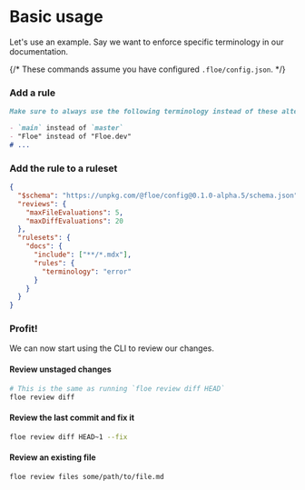 
# Basic usage
Let's use an example. Say we want to enforce specific terminology in our
documentation.

{/* <Callout emoji="💡">These commands assume you have configured `.floe/config.json`.</Callout> */}
<Steps>
### Add a rule
```markdown copy filename=".floe/rules/terminology.md"
Make sure to always use the following terminology instead of these alternatives:

- `main` instead of `master`
- "Floe" instead of "Floe.dev"
# ...
```

### Add the rule to a ruleset
```json copy filename=".floe/config.json"
{
  "$schema": "https://unpkg.com/@floe/config@0.1.0-alpha.5/schema.json",
  "reviews": {
    "maxFileEvaluations": 5,
    "maxDiffEvaluations": 20
  },
  "rulesets": {
    "docs": {
      "include": ["**/*.mdx"],
      "rules": {
        "terminology": "error"
      }
    }
  }
}
```
### Profit!
We can now start using the CLI to review our changes.

#### Review unstaged changes
```bash copy
# This is the same as running `floe review diff HEAD`
floe review diff
```

#### Review the last commit and fix it
```bash copy
floe review diff HEAD~1 --fix
```

#### Review an existing file
```bash copy
floe review files some/path/to/file.md
```
</Steps>